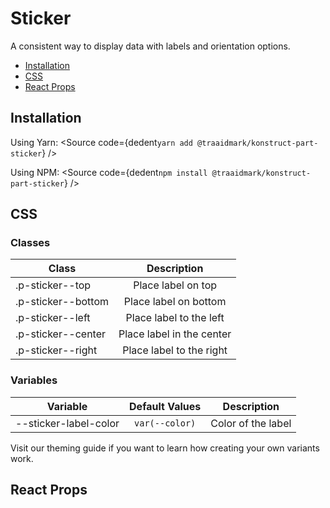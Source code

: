 
# Sticker

A consistent way to display data with labels and orientation options.

- [Installation](#installation)
- [CSS](#css)
- [React Props](#react-props)

## Installation

Using Yarn:
<Source
  code={dedent`
    yarn add @traaidmark/konstruct-part-sticker
  `}
/>

Using NPM:
<Source
  code={dedent`
    npm install @traaidmark/konstruct-part-sticker
  `}
/>

## CSS

### Classes

| Class              | Description                                   |
| ------------------ |:---------------------------------------------:|
| .p-sticker--top    | Place label on top
| .p-sticker--bottom | Place label on bottom
| .p-sticker--left   | Place label to the left
| .p-sticker--center | Place label in the center
| .p-sticker--right  | Place label to the right

### Variables

| Variable              | Default Values | Description        |
| --------------------- |:--------------:|:------------------:|
| --sticker-label-color | `var(--color)` | Color of the label |

Visit our theming guide if you want to learn how creating your own variants work.

## React Props

<ArgsTable />


